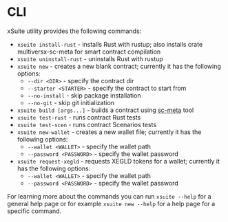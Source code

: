 # CLI

xSuite utility provides the following commands:

- `xsuite install-rust` - installs Rust with rustup; also installs crate multiversx-sc-meta for smart contract compilation
- `xsuite uninstall-rust` - uninstalls Rust with rustup
- `xsuite new` - creates a new blank contract; currently it has the following options:
    - `--dir <DIR>` - specify the contract dir
    - `--starter <STARTER>` - specify the contract to start from
    - `--no-install` - skip package installation
    - `--no-git` - skip git initialization
- `xsuite build [args...]` - builds a contract using [sc-meta](https://docs.multiversx.com/developers/meta/sc-meta) tool
- `xsuite test-rust` - runs contract Rust tests
- `xsuite test-scen` - runs contract Scenarios tests
- `xsuite new-wallet` - creates a new wallet file; currently it has the following options:
    - `--wallet <WALLET>` - specify the wallet path
    - `--password <PASSWORD>` - specify the wallet password
- `xsuite request-xegld` - requests XEGLD tokens for a wallet; currently it has the following options:
    - `--wallet <WALLET>` - specify the wallet path
    - `--password <PASSWORD>` - specify the wallet password

For learning more about the commands you can run `xsuite --help` for a general help page or for example `xsuite new --help` for a help page for a specific command.
